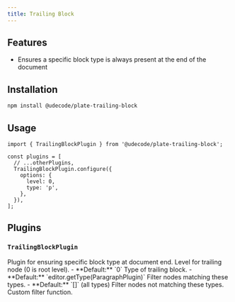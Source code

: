 ```yaml
---
title: Trailing Block
---
```


<ComponentPreview name="basic-elements-demo" />

<PackageInfo>

## Features

- Ensures a specific block type is always present at the end of the document

</PackageInfo>

## Installation

```bash
npm install @udecode/plate-trailing-block
```

## Usage

```tsx
import { TrailingBlockPlugin } from '@udecode/plate-trailing-block';
```

```tsx
const plugins = [
  // ...otherPlugins,
  TrailingBlockPlugin.configure({
    options: {
      level: 0,
      type: 'p',
    },
  }),
];
```

## Plugins

### `TrailingBlockPlugin`

<API name="TrailingBlockPlugin">
Plugin for ensuring specific block type at document end.

<APIOptions>
  <APIItem name="level" type="number" optional>
    Level for trailing node (0 is root level).
    - **Default:** `0`
  </APIItem>

  <APIItem name="type" type="string" optional>
    Type of trailing block.
    - **Default:** `editor.getType(ParagraphPlugin)`
  </APIItem>

  <APIItem name="allow" type="string[]" optional>
    Filter nodes matching these types.
    - **Default:** `[]` (all types)
  </APIItem>

  <APIItem name="exclude" type="string[]" optional>
    Filter nodes not matching these types.
  </APIItem>

  <APIItem name="filter" type="(node: TNode) => boolean" optional>
    Custom filter function.
  </APIItem>
</APIOptions>
</API>